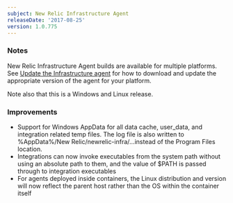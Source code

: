```yaml
---
subject: New Relic Infrastructure Agent
releaseDate: '2017-08-25'
version: 1.0.775
---
```


### Notes

New Relic Infrastructure Agent builds are available for multiple platforms. See [Update the Infrastructure agent](https://docs.newrelic.com/docs/infrastructure/new-relic-infrastructure/installation/update-infrastructure-agent) for how to download and update the appropriate version of the agent for your platform.

Note also that this is a Windows and Linux release.

### Improvements

* Support for Windows AppData for all data cache, user_data, and integration related temp files. The log file is also written to %AppData%/New Relic/newrelic-infra/...instead of the Program Files location.
* Integrations can now invoke executables from the system path without using an absolute path to them, and the value of $PATH is passed through to integration executables
* For agents deployed inside containers, the Linux distribution and version will now reflect the parent host rather than the OS within the container itself
